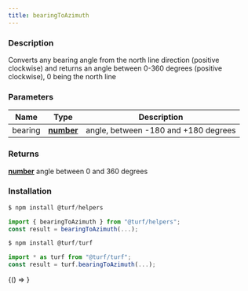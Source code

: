 ```yaml
---
title: bearingToAzimuth
---
```



### Description

Converts any bearing angle from the north line direction (positive clockwise)
and returns an angle between 0-360 degrees (positive clockwise), 0 being the north line

### Parameters

| Name    | Type                                                                                            | Description                          |
| ------- | ----------------------------------------------------------------------------------------------- | ------------------------------------ |
| bearing | **[number](https://developer.mozilla.org/docs/Web/JavaScript/Reference/Global_Objects/Number)** | angle, between -180 and +180 degrees |

### Returns

**[number](https://developer.mozilla.org/docs/Web/JavaScript/Reference/Global_Objects/Number)** angle between 0 and 360 degrees

### Installation

```javascript
$ npm install @turf/helpers

import { bearingToAzimuth } from "@turf/helpers";
const result = bearingToAzimuth(...);
```

```javascript
$ npm install @turf/turf

import * as turf from "@turf/turf";
const result = turf.bearingToAzimuth(...);
```

<!-- Expose turf as global var for experimenting in the browser console -->

<BrowserOnly>{() => <WindowTurfGlobal turf={turf} />}</BrowserOnly>
